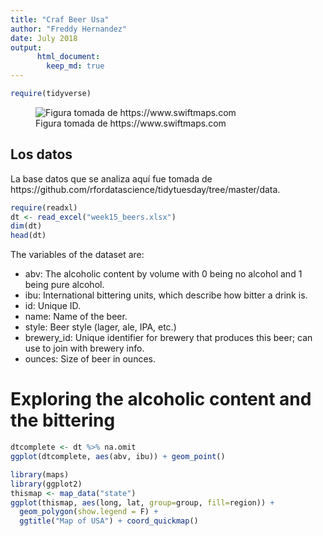 ```yaml
---
title: "Craf Beer Usa"
author: "Freddy Hernandez"
date: July 2018
output:  
      html_document:  
        keep_md: true
---
```


```r
require(tidyverse)
```


![Figura tomada de https://www.swiftmaps.com](beer.jpg)

## Los datos
La base datos que se analiza aquí fue tomada de https://github.com/rfordatascience/tidytuesday/tree/master/data.

```r
require(readxl)
dt <- read_excel("week15_beers.xlsx")
dim(dt)
head(dt)
```

The variables of the dataset are:

- abv: The alcoholic content by volume with 0 being no alcohol and 1 being pure alcohol.
- ibu: International bittering units, which describe how bitter a drink is.
- id: Unique ID.
- name: Name of the beer.
- style: Beer style (lager, ale, IPA, etc.)
- brewery_id: Unique identifier for brewery that produces this beer; can use to join with brewery info.
- ounces: Size of beer in ounces.

# Exploring the alcoholic content and the bittering

```r
dtcomplete <- dt %>% na.omit
ggplot(dtcomplete, aes(abv, ibu)) + geom_point()
```


```r
library(maps)
library(ggplot2)
thismap <- map_data("state")
ggplot(thismap, aes(long, lat, group=group, fill=region)) + 
  geom_polygon(show.legend = F) +
  ggtitle("Map of USA") + coord_quickmap()
```



